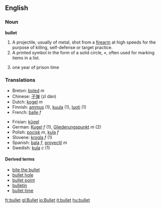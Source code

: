==English==
===Noun===
'''bullet'''
# A projectile, usually of metal, shot from a [[firearm]] at high speeds for the purpose of killing, self-defense or target practice.
# A printed symbol in the form of a solid circle, •, often used for marking items in a list.
# {{slang}} one year of prison time
===Translations===
{{top}}
*Breton: [[boled]] ''m''
*Chinese: [[子弹]] (zǐ dàn)
*Dutch: [[kogel]] ''m''
*Finnish: [[ammus]] (1), [[kuula]] (1), [[luoti]] (1)
*French: [[balle]] ''f''
{{mid}}
*Frisian: [[kûgel]]
*German: [[Kugel]] ''f'' (1), [[Gliederungspunkt]] ''m'' (2)
*Polish: [[pocisk]] ''m'', [[kula]] ''f''
*Slovene: [[krogla]] ''f'' (1)
*Spanish: [[bala]] ''f'', [[proyectil]] ''m''
*Swedish: [[kula]] ''c'' (1)
{{bottom}}

====Derived terms====
*[[bite the bullet]]
*[[bullet hole]]
*[[bullet point]]
*[[bulletin]]
*[[bullet time]]

[[fr:bullet]]
[[gl:Bullet]]
[[io:Bullet]]
[[it:bullet]]
[[hu:bullet]]